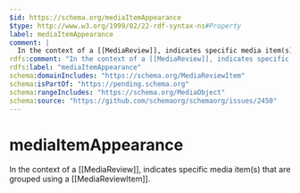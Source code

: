 ```yaml
---
$id: https://schema.org/mediaItemAppearance
$type: http://www.w3.org/1999/02/22-rdf-syntax-ns#Property
label: mediaItemAppearance
comment: |
  In the context of a [[MediaReview]], indicates specific media item(s) that are grouped using a [[MediaReviewItem]].
rdfs:comment: "In the context of a [[MediaReview]], indicates specific media item(s) that are grouped using a [[MediaReviewItem]]."
rdfs:label: "mediaItemAppearance"
schema:domainIncludes: "https://schema.org/MediaReviewItem"
schema:isPartOf: "https://pending.schema.org"
schema:rangeIncludes: "https://schema.org/MediaObject"
schema:source: "https://github.com/schemaorg/schemaorg/issues/2450"
---
```


# mediaItemAppearance

In the context of a [[MediaReview]], indicates specific media item(s) that are grouped using a [[MediaReviewItem]].

